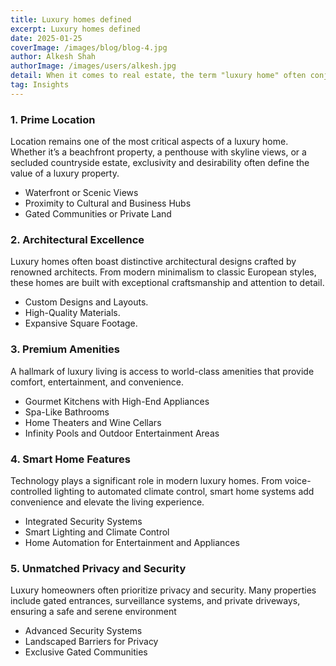 ---
title: Luxury homes defined
excerpt: Luxury homes defined
date: 2025-01-25
coverImage: /images/blog/blog-4.jpg
author: Alkesh Shah
authorImage: /images/users/alkesh.jpg
detail: When it comes to real estate, the term "luxury home" often conjures images of sprawling estates, high-end amenities, and exquisite architecture
tag: Insights
---

### 1. Prime Location

Location remains one of the most critical aspects of a luxury home. Whether it’s a beachfront property, a penthouse with skyline views, or a secluded countryside estate, exclusivity and desirability often define the value of a luxury property.

- Waterfront or Scenic Views
- Proximity to Cultural and Business Hubs
- Gated Communities or Private Land

### 2. Architectural Excellence

Luxury homes often boast distinctive architectural designs crafted by renowned architects. From modern minimalism to classic European styles, these homes are built with exceptional craftsmanship and attention to detail.

- Custom Designs and Layouts.
- High-Quality Materials.
- Expansive Square Footage.

### 3. Premium Amenities

A hallmark of luxury living is access to world-class amenities that provide comfort, entertainment, and convenience.

- Gourmet Kitchens with High-End Appliances
- Spa-Like Bathrooms
- Home Theaters and Wine Cellars
- Infinity Pools and Outdoor Entertainment Areas

### 4. Smart Home Features

Technology plays a significant role in modern luxury homes. From voice-controlled lighting to automated climate control, smart home systems add convenience and elevate the living experience.

- Integrated Security Systems
- Smart Lighting and Climate Control
- Home Automation for Entertainment and Appliances

### 5. Unmatched Privacy and Security

Luxury homeowners often prioritize privacy and security. Many properties include gated entrances, surveillance systems, and private driveways, ensuring a safe and serene environment

- Advanced Security Systems
- Landscaped Barriers for Privacy
- Exclusive Gated Communities

